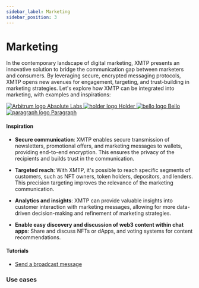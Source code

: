 ```yaml
---
sidebar_label: Marketing
sidebar_position: 3
---
```



# Marketing

In the contemporary landscape of digital marketing, XMTP presents an innovative solution to bridge the communication gap between marketers and consumers. By leveraging secure, encrypted messaging protocols, XMTP opens new avenues for engagement, targeting, and trust-building in marketing strategies. Let's explore how XMTP can be integrated into marketing, with examples and inspirations:

<div className="chain-list ">
  <a href="https://absolutelabs.io/" className="chain-item ">
    <img src={absolute} alt="Arbitrum logo" />
    <span>Absolute Labs</span>
  </a>
  <a href="https://www.holder.xyz/" className="chain-item ">
    <img src={holder} alt="holder logo" />
    <span>Holder</span>
  </a>
  <a href="https://www.bello.lol/" className="chain-item ">
    <img src={bello} alt="bello logo" />
    <span>Bello</span>
  </a>
  <a href="https://www.paragraph.xyz/" className="chain-item ">
    <img src={paragraph} alt="paragraph logo" />
    <span>Paragraph</span>
  </a>
</div>

#### Inspiration

- **Secure communication**: XMTP enables secure transmission of newsletters, promotional offers, and marketing messages to wallets, providing end-to-end encryption. This ensures the privacy of the recipients and builds trust in the communication.

- **Targeted reach**: With XMTP, it's possible to reach specific segments of customers, such as NFT owners, token holders, depositors, and lenders. This precision targeting improves the relevance of the marketing communication.

- **Analytics and insights**: XMTP can provide valuable insights into customer interaction with marketing messages, allowing for more data-driven decision-making and refinement of marketing strategies.

- **Enable easy discovery and discussion of web3 content within chat apps**: Share and discuss NFTs or dApps, and voting systems for content recommendations.

#### Tutorials

- [Send a broadcast message](/docs/tutorials/broadcast)

### Use cases


<Usecases />
